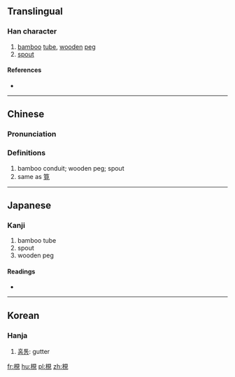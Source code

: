 {{also|枧}}
==Translingual==

===Han character===
{{Han char|rn=75|rad=木|as=07|sn=11|four=|canj=DBUU|ids=⿰木見}}

# [[bamboo]] [[tube]], [[wooden]] [[peg]]
# [[spout]]

====References====
* {{Han ref|kx=0529.080|dkj=14853|dj=0917.210|hdz=21214.010|uh=6898|ud=26776}}

----

==Chinese==
{{zh-forms|s=枧}}

===Pronunciation===
{{zh-pron
|m=jiǎn
|c=gaan2
|h=pfs=
|md=
|mn=
|w=
|mc=
|oc=
|cat=n
}}

===Definitions===
{{zh-hanzi}}

# bamboo conduit; wooden peg; spout
# same as [[筧]]

----

==Japanese==

===Kanji===
{{ja-kanji|grade=|rs=木07}}

# bamboo tube
# spout
# wooden peg

====Readings====
* {{ja-readings|on=[[けん]] (ken), [[かん]] (kan)|kun=[[せん]] (sen)}}

----

==Korean==

===Hanja===
{{ko-hanja|hangeul=견|eumhun=|rv=gyeon|mr=kyŏn|y=kyen}}

# [[홈통]]: gutter

[[fr:梘]]
[[hu:梘]]
[[pl:梘]]
[[zh:梘]]